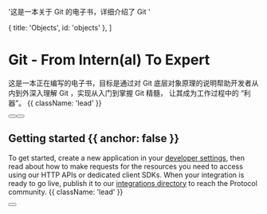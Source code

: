 
  '这是一本关于 Git 的电子书，详细介绍了 Git '

  { title: 'Objects', id: 'objects' },
]

<HeroPattern />

# Git - From Intern(al) To Expert

这是一本正在编写的电子书，目标是通过对 Git 底层对象原理的说明帮助开发者从内到外深入理解 Git ，实现从入门到掌握 Git 精髓， 让其成为工作过程中的 “利器”。 {{ className: 'lead' }}

<div className="not-prose mb-16 mt-6 flex gap-3">
  <Button href="/internals" arrow="right" children="Git 对象" />
  <Button href="/commands" variant="outline" children="Git 命令" />
</div>

## Getting started {{ anchor: false }}

To get started, create a new application in your [developer settings](#), then read about how to make requests for the resources you need to access using our HTTP APIs or dedicated client SDKs. When your integration is ready to go live, publish it to our [integrations directory](#) to reach the Protocol community. {{ className: 'lead' }}

<div className="not-prose">
  <Button
    href="/sdks"
    variant="text"
    arrow="right"
    children="Get your API key"
  />
</div>

<Objects />